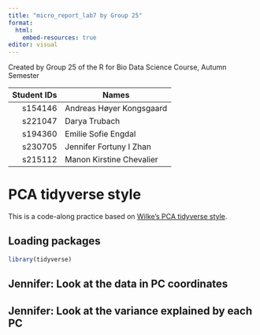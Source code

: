 ```yaml
---
title: "micro_report_lab7 by Group 25"
format:
  html:
    embed-resources: true
editor: visual
---
```


Created by Group 25 of the R for Bio Data Science Course, Autumn Semester

| Student IDs | Names                    |
|------------:|--------------------------|
|     s154146 | Andreas Høyer Kongsgaard |
|     s221047 | Darya Trubach            |
|     s194360 | Emilie Sofie Engdal      |
|     s230705 | Jennifer Fortuny I Zhan  |
|     s215112 | Manon Kirstine Chevalier |

# PCA tidyverse style

This is a code-along practice based on [Wilke's PCA tidyverse style](https://clauswilke.com/blog/2020/09/07/pca-tidyverse-style/).

## Loading packages

```r
library(tidyverse)
```

## Jennifer: Look at the data in PC coordinates

## Jennifer: Look at the variance explained by each PC
